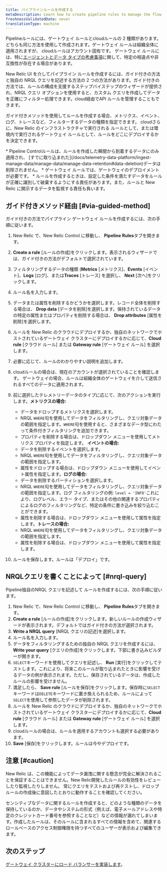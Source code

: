```yaml
---
title: パイプラインルールを作成する
metaDescription: Learn how to create pipeline rules to manage the flow of data from your monitored entities to New Relic.
freshnessValidatedDate: never
translationType: machine
---
```


Pipelineルールには、ゲートウェイ ルールとcloudルールの 2 種類があります。 どちらも同じ方法を使用して作成されます。ゲートウェイ ルールは組織全体に適用されますが、 cloudルールはアカウント固有です。 ゲートウェイ ルールには、特に[エージェントとデータ タイプの考慮事項](/docs/new-relic-control/pipeline-control/data-dropping-gateway)に関して、特定の相違点や非互換性が存在する場合があります。

New Relic UI を介してパイプライン ルールを作成するには、ガイド付きの方法と独自の NRQL クエリを記述する方法の 2 つの方法があります。ガイド付きの方法では、ルールの構成を支援するステップバイステップのウィザードが提供され、NRQL クエリ オプションを使用すると、カスタム クエリを作成してデータを正確にフィルター処理できます。cloud経由でAPI ルールを管理することもできます。

ガイド付きメソッドを使用してルールを作成する場合、メトリクス、イベント、ログ、トレースなど、フィルターするデータの種類を指定できます。 cloudさらに、New Relic のインフラストラクチャで実行される ルールとして、または環境内で実行されるゲートウェイ ルールとして、ルールをどこにデプロイするかを決定できます。

<Callout variant="important">
  * Pipeline Controlルールは、ルールを作成した瞬間から到着するデータにのみ適用され、 [すでに取り込まれた](/docs/telemetry-data-platform/ingest-manage-data/manage-data/manage-data-retention#data-deletion)データは削除されません。
  * ゲートウェイ ルールでは、ゲートウェイのデプロイメントが必要です。
  * ルールを作成するときは、設定した条件を満たすデータをルールが正確に識別して破棄するようにする責任があります。また、ルールと New Relic に開示するデータを監視する責任も負います。
</Callout>

## ガイド付きメソッド経由 [#via-guided-method]

ガイド付きの方法でパイプライン ゲートウェイ ルールを作成するには、次の手順に従います。

1. New Relic で、New Relic Control に移動し、 **Pipeline Rules**タブを開きます。

2. **Create a rule** \[ルールの作成]をクリックします。表示されるウィザードでは、ガイド付きの方法がデフォルトで選択されています。

3. フィルタリングするデータの種類 (**Metrics** \[メトリクス]、**Events** \[イベント]、**Logs** \[ログ]、または**Traces** \[トレース] を選択し、 **Next** \[次へ]をクリックします。

4. ルール名を入力します。

5. データまたは属性を削除するかどうかを選択します。レコード全体を削除する場合は、 **Drop data** \[データを削除]を選択します。保持されているデータの特定の属性またはプロパティを削除する場合は、 **Drop attributes** \[属性を削除]を選択します。

6. ルールを New Relic のクラウドにデプロイするか、独自のネットワークでホストされているゲートウェイ クラスターにデプロイするかに応じて、**Cloud rule** \[クラウド ルール] または **Gateway rule** \[ゲートウェイ ルール] を選択します。

7. 必要に応じて、ルールのわかりやすい説明を追加します。

8. cloudルールの場合は、現在のアカウントが選択されていることを確認します。 ゲートウェイの場合、ルールは組織全体のゲートウェイを介して送信されるすべてのデータに適用されます。

9. 前に選択したテレメトリーデータのタイプに応じて、次のアクションを実行します。**メトリクスの場合:**

   * データをドロップするメトリクスを選択します。
   * NRQL `WHERE`句を使用してデータをフィルタリングし、クエリ対象データの範囲を指定します。`WHERE`句を使用すると、さまざまなデータ型にわたって条件付きフィルタリングを追加できます。
   * プロパティを削除する場合は、ドロップダウン メニューを使用してメトリクス プロパティを指定します。 **イベントの場合:**
   * データを削除するイベントを選択します。
   * NRQL `WHERE`句を使用してデータをフィルタリングし、クエリ対象データの範囲を指定します。
   * 属性をドロップする場合は、ドロップダウン メニューを使用してイベント属性を指定します。**ログの場合:**
   * データを削除するパーティションを選択します。
   * NRQL `WHERE`句を使用してデータをフィルタリングし、クエリ対象データの範囲を指定します。ログ フィルタリングの例: `level = 'INFO'`これにより、ログレベル、エラー タイプ、またはその他の関連するプロパティによるログのフィルタリングなど、特定の条件に書き込みを絞り込むことができます。
   * 属性を削除する場合は、ドロップダウン メニューを使用して属性を指定します。**トレースの場合:**
   * NRQL `WHERE`句を使用してデータをフィルタリングし、クエリ対象データの範囲を指定します。
   * 属性を削除する場合は、ドロップダウン メニューを使用して属性を指定します。

10. ルールを保存します。ルールは「デプロイ」です。

## NRQLクエリを書くことによって [#nrql-query]

Pipeline独自のNRQL クエリを記述して ルールを作成するには、次の手順に従います。

1. New Relic で、New Relic Control に移動し、 **Pipeline Rules**タブを開きます。
2. **Create a rule** \[ルールの作成]をクリックします。新しいルールの作成ウィザードが表示されます。デフォルトではガイド付きの方法が選択されます。
3. **Write a NRQL query** \[NRQL クエリの記述]を選択します。
4. ルール名を入力します。
5. データをフィルタリングするための独自の NRQL クエリを作成するには、 **Write your query** \[クエリの作成]をクリックします。下部に書き込みビルダーが開きます。
6. `SELECT`キーワードを使用してクエリを記述し、 **Run** \[実行]をクリックしてテストします。これにより、将来このルールが取り込まれたときに影響を受けるデータの例が表示されます。ただし、保存されているデータは、作成したルールの影響を受けません。
7. 満足したら、 **Save rule** \[ルールを保存]をクリックします。保存時に`SELECT`キーワードは`DELETE`キーワードに置き換えられるため、ルールによって`SELECT`を使用して参照したデータが削除されます。
8. ルールを New Relic のクラウドにデプロイするか、独自のネットワークでホストされているゲートウェイ クラスターにデプロイするかに応じて、**Cloud rule** \[クラウド ルール] または **Gateway rule** \[ゲートウェイ ルール] を選択します。
9. cloudルールの場合は、ルールを適用するアカウントも選択する必要があります。
10. **Save** \[保存]をクリックします。ルールは今やデプロイです。

## 注意 [#caution]

New Relic は、この機能によってデータ漏洩に関する懸念が完全に解決されることを保証することはできません。New Relic開発したルールの有効性をレビューしたり監視したりしません。 常にクエリをテストおよび再テストし、ドロップ ルールの作成後に意図したとおりに動作することを確認してください。

センシティブなデータに関するルールを作成すると、どのような種類のデータを保持しているのか、データやシステムの形式（例えば、電子メールアドレスや特定のクレジットカード番号を参照することなど）などの情報が漏れてしまいます。作成したルールは、そのルールに含まれるすべての情報を含めて、関連するロールベースのアクセス制御権限を持つすべてのユーザーが表示および編集できます。

## 次のステップ

[ゲートウェイ クラスターにロード バランサーを実装します](/docs/new-relic-control/pipeline-control/load-balancer-for-gateway)。